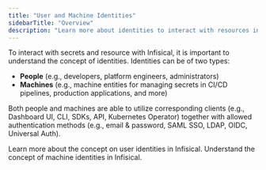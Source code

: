 ```yaml
---
title: "User and Machine Identities"
sidebarTitle: "Overview"
description: "Learn more about identities to interact with resources in Infisical."
---
```


To interact with secrets and resource with Infisical, it is important to understand the concept of identities. 
Identities can be of two types: 
- **People** (e.g., developers, platform engineers, administrators)
- **Machines** (e.g., machine entities for managing secrets in CI/CD pipelines, production applications, and more)

Both people and machines are able to utilize corresponding clients (e.g., Dashboard UI, CLI, SDKs, API, Kubernetes Operator) together with allowed authentication methods (e.g., email & password, SAML SSO, LDAP, OIDC, Universal Auth).

<CardGroup cols={2}>
  <Card href="./user-identities" title="People (User Identities)" icon="people" color="#000000">
    Learn more about the concept on user identities in Infisical. 
  </Card>
  <Card
    title="Machine Identities"
    href="./machine-identities"
    icon="computer"
    color="#000000"
  >
    Understand the concept of machine identities in Infisical. 
  </Card>
</CardGroup>
